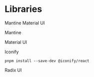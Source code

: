 # Libraries


Mantine
Material UI



Mantine

Material UI



Iconify
``` copy
pnpm install --save-dev @iconify/react
```
Radix UI